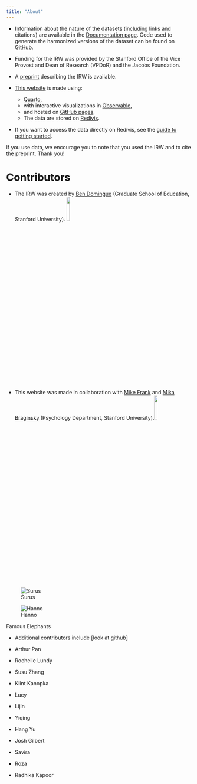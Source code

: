 ```yaml
---
title: "About"
---
```


* Information about the nature of the datasets (including links and citations) are available in the [Documentation page](docs.qmd). Code used to generate the harmonized versions of the dataset can be found on [GitHub](https://github.com/ben-domingue/irw).

* Funding for the IRW was provided by the Stanford Office of the Vice Provost and Dean of Research (VPDoR) and the Jacobs Foundation.

* A [preprint](https://osf.io/preprints/psyarxiv/7bd54/) describing the IRW is available.

* [This website](https://github.com/langcog/irw_site) is made using:
  + [Quarto](https://quarto.org/),
  + with interactive visualizations in [Observable](https://observablehq.com/),
  + and hosted on [GitHub pages](https://docs.github.com/en/pages/getting-started-with-github-pages/about-github-pages).
  + The data are stored on [Redivis](https://redivis.com/).

* If you want to access the data directly on Redivis, see the [guide to getting started](https://docs.redivis.com/guides/getting-started).


If you use data, we encourage you to note that you used the IRW and to cite the preprint. Thank you!

# Contributors

* The IRW was created by [Ben Domingue](https://profiles.stanford.edu/benjamin-domingue) (Graduate School of Education, Stanford University). ![](./figs/ben.jpg){width=13% fig-align="right"}


* This website was made in collaboration with [Mike Frank](http://web.stanford.edu/~mcfrank/) and [Mika Braginsky](https://mikabr.io/) (Psychology Department, Stanford University).![](./figs/mike.jpg){width=13% fig-align="right"}

::: {#fig-elephants layout-ncol=2}

![Surus](./figs/mike.jpg){#fig-surus}

![Hanno](./figs/mika.jpeg){#fig-hanno}

Famous Elephants
:::

* Additional contributors include [look at github]

+ Arthur Pan

+ Rochelle Lundy

+ Susu Zhang

+ Klint Kanopka

+ Lucy

+ Lijin

+ Yiqing

+ Hang Yu

+ Josh Gilbert

+ Savira

+ Roza

+ Radhika Kapoor


